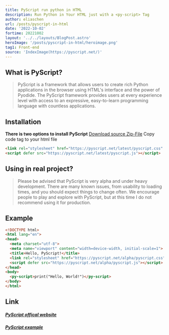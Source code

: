 ```yaml
---
title: PyScript run python in HTML
description: Run Python in Your HTML just with a <py-script> Tag
author: eliaschen
url: /posts/pyscript-in-html
date: '2022-10-02'
fortime: 20221002
layout: '../../layouts/BlogPost.astro'
heroImage: '/posts/pyscript-in-html/heroimage.png'
tag1: Front-end
source: 'IndexImage(https://pyscript.net/)'
---
```

## What is PyScript?
> PyScript is a framework that allows users to create rich Python applications in the browser using HTML's interface and the power of Pyodide. The PyScript framework provides users at every experience level with access to an expressive, easy-to-learn programming language with countless applications.
## Installation
**There is two options to install PyScript**
[Download source Zip-File](https://pyscript.net/)
Copy code tag to your html file
```html
<link rel="stylesheet" href="https://pyscript.net/latest/pyscript.css" />
<script defer src="https://pyscript.net/latest/pyscript.js"></script>
```
## Using in real project?
> Please be advised that PyScript is very alpha and under heavy development. There are many known issues, from usability to loading times, and you should expect things to change often. We encourage people to play and explore with PyScript, but at this time I do not recommend using it for production.
## Example
```html
<!DOCTYPE html>
<html lang="en">
<head>
  <meta charset="utf-8">
  <meta name="viewport" content="width=device-width, initial-scale=1">
  <title>Hello, PyScript!</title>
  <link rel="stylesheet" href="https://pyscript.net/alpha/pyscript.css" />
  <script defer src="https://pyscript.net/alpha/pyscript.js"></script>
</head>
<body>
  <py-script>print("Hello, World!")</py-script>
</body>
</html>
```
## Link 
##### [PyScript offical website](https://pyscript.net/)
##### [PyScript example](https://pyscript.net/)
